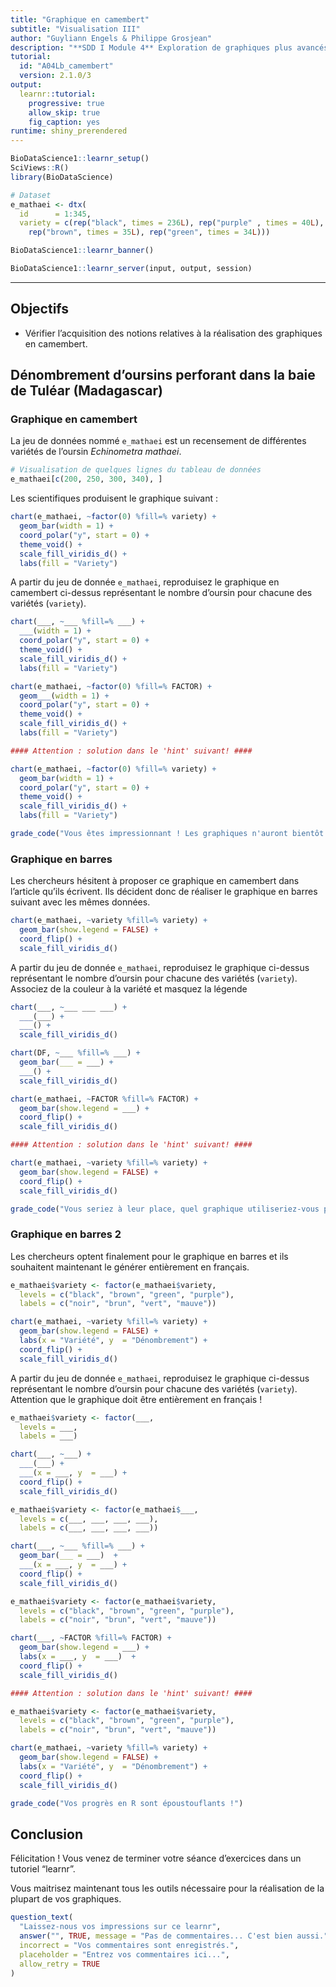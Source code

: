 ```yaml
---
title: "Graphique en camembert"
subtitle: "Visualisation III"
author: "Guyliann Engels & Philippe Grosjean"
description: "**SDD I Module 4** Exploration de graphiques plus avancés dans R."
tutorial:
  id: "A04Lb_camembert"
  version: 2.1.0/3
output:
  learnr::tutorial:
    progressive: true
    allow_skip: true
    fig_caption: yes
runtime: shiny_prerendered
---
```


```r
BioDataScience1::learnr_setup()
SciViews::R()
library(BioDataScience)

# Dataset
e_mathaei <- dtx(
  id      = 1:345,
  variety = c(rep("black", times = 236L), rep("purple" , times = 40L),
    rep("brown", times = 35L), rep("green", times = 34L)))
```

```r
BioDataScience1::learnr_banner()
```

```r
BioDataScience1::learnr_server(input, output, session)
```

------------------------------------------------------------------------

## Objectifs

-   Vérifier l'acquisition des notions relatives à la réalisation des graphiques en camembert.

## Dénombrement d'oursins perforant dans la baie de Tuléar (Madagascar)

### Graphique en camembert

La jeu de données nommé `e_mathaei` est un recensement de différentes variétés de l'oursin *Echinometra mathaei*.

```r
# Visualisation de quelques lignes du tableau de données
e_mathaei[c(200, 250, 300, 340), ]
```

Les scientifiques produisent le graphique suivant :

```r
chart(e_mathaei, ~factor(0) %fill=% variety) +
  geom_bar(width = 1) + 
  coord_polar("y", start = 0) +
  theme_void() +
  scale_fill_viridis_d() +
  labs(fill = "Variety")
```

A partir du jeu de donnée `e_mathaei`, reproduisez le graphique en camembert ci-dessus représentant le nombre d'oursin pour chacune des variétés (`variety`).

```r
chart(___, ~___ %fill=% ___) +
  ___(width = 1) + 
  coord_polar("y", start = 0) +
  theme_void() +
  scale_fill_viridis_d() +
  labs(fill = "Variety")
```

```r
chart(e_mathaei, ~factor(0) %fill=% FACTOR) +
  geom___(width = 1) + 
  coord_polar("y", start = 0) +
  theme_void() +
  scale_fill_viridis_d() +
  labs(fill = "Variety")

#### Attention : solution dans le 'hint' suivant! ####
```

```r
chart(e_mathaei, ~factor(0) %fill=% variety) +
  geom_bar(width = 1) + 
  coord_polar("y", start = 0) +
  theme_void() +
  scale_fill_viridis_d() +
  labs(fill = "Variety")
```

```r
grade_code("Vous êtes impressionnant ! Les graphiques n'auront bientôt plus de secrets pour vous.")
```

### Graphique en barres

Les chercheurs hésitent à proposer ce graphique en camembert dans l'article qu'ils écrivent. Ils décident donc de réaliser le graphique en barres suivant avec les mêmes données.

```r
chart(e_mathaei, ~variety %fill=% variety) +
  geom_bar(show.legend = FALSE) +
  coord_flip() + 
  scale_fill_viridis_d()
```

A partir du jeu de donnée `e_mathaei`, reproduisez le graphique ci-dessus représentant le nombre d'oursin pour chacune des variétés (`variety`). Associez de la couleur à la variété et masquez la légende

```r
chart(___, ~___ ___ ___) +
  ___(___) +
  ___() + 
  scale_fill_viridis_d()
```

```r
chart(DF, ~___ %fill=% ___) +
  geom_bar(___ = ___) +
  ___() + 
  scale_fill_viridis_d()
```

```r
chart(e_mathaei, ~FACTOR %fill=% FACTOR) +
  geom_bar(show.legend = ___) +
  coord_flip() + 
  scale_fill_viridis_d()

#### Attention : solution dans le 'hint' suivant! ####
```

```r
chart(e_mathaei, ~variety %fill=% variety) +
  geom_bar(show.legend = FALSE) +
  coord_flip() + 
  scale_fill_viridis_d()
```

```r
grade_code("Vous seriez à leur place, quel graphique utiliseriez-vous pour présenter ces données ? Graphique en barres ou en camembert ?")
```

### Graphique en barres 2

Les chercheurs optent finalement pour le graphique en barres et ils souhaitent maintenant le générer entièrement en français.

```r
e_mathaei$variety <- factor(e_mathaei$variety,
  levels = c("black", "brown", "green", "purple"),
  labels = c("noir", "brun", "vert", "mauve"))

chart(e_mathaei, ~variety %fill=% variety) +
  geom_bar(show.legend = FALSE) + 
  labs(x = "Variété", y  = "Dénombrement") +
  coord_flip() + 
  scale_fill_viridis_d()
```

A partir du jeu de donnée `e_mathaei`, reproduisez le graphique ci-dessus représentant le nombre d'oursin pour chacune des variétés (`variety`). Attention que le graphique doit être entièrement en français !

```r
e_mathaei$variety <- factor(___,
  levels = ___,
  labels = ___)

chart(___, ~___) +
  ___(___) + 
  ___(x = ___, y  = ___) +
  coord_flip() + 
  scale_fill_viridis_d()
```

```r
e_mathaei$variety <- factor(e_mathaei$___,
  levels = c(___, ___, ___, ___),
  labels = c(___, ___, ___, ___))

chart(___, ~___ %fill=% ___) +
  geom_bar(___ = ___)  + 
  ___(x = ___, y  = ___) +
  coord_flip() + 
  scale_fill_viridis_d()
```

```r
e_mathaei$variety <- factor(e_mathaei$variety,
  levels = c("black", "brown", "green", "purple"),
  labels = c("noir", "brun", "vert", "mauve"))

chart(___, ~FACTOR %fill=% FACTOR) +
  geom_bar(show.legend = ___) +
  labs(x = ___, y  = ___)  + 
  coord_flip() + 
  scale_fill_viridis_d()

#### Attention : solution dans le 'hint' suivant! ####
```

```r
e_mathaei$variety <- factor(e_mathaei$variety,
  levels = c("black", "brown", "green", "purple"),
  labels = c("noir", "brun", "vert", "mauve"))

chart(e_mathaei, ~variety %fill=% variety) +
  geom_bar(show.legend = FALSE) + 
  labs(x = "Variété", y  = "Dénombrement") +
  coord_flip() + 
  scale_fill_viridis_d()
```

```r
grade_code("Vos progrès en R sont époustouflants !")
```

## Conclusion

Félicitation ! Vous venez de terminer votre séance d'exercices dans un tutoriel "learnr".

Vous maitrisez maintenant tous les outils nécessaire pour la réalisation de la plupart de vos graphiques.

```r
question_text(
  "Laissez-nous vos impressions sur ce learnr",
  answer("", TRUE, message = "Pas de commentaires... C'est bien aussi."),
  incorrect = "Vos commentaires sont enregistrés.",
  placeholder = "Entrez vos commentaires ici...",
  allow_retry = TRUE
)
```
